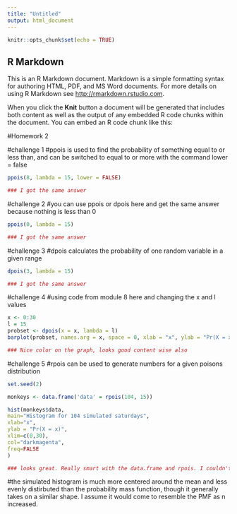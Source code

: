 ```yaml
---
title: "Untitled"
output: html_document
---
```


```r
knitr::opts_chunk$set(echo = TRUE)
```

## R Markdown

This is an R Markdown document. Markdown is a simple formatting syntax for authoring HTML, PDF, and MS Word documents. For more details on using R Markdown see <http://rmarkdown.rstudio.com>.

When you click the **Knit** button a document will be generated that includes both content as well as the output of any embedded R code chunks within the document. You can embed an R code chunk like this:

#Homework 2

#challenge 1
#ppois is used to find the probability of something equal to or less than, and can be switched to equal to or more with the command lower = false
```r
ppois(8, lambda = 15, lower = FALSE)

### I got the same answer
```
#challenge 2
#you can use ppois or dpois here and get the same answer because nothing is less than 0
```r
ppois(0, lambda = 15)

### I got the same answer
```

#challenge 3
#dpois calculates the probability of one random variable in a given range
```r
dpois(3, lambda = 15)

### I got the same answer
```

#challenge 4 
#using code from module 8 here and changing the x and l values
```r
x <- 0:30
l = 15
probset <- dpois(x = x, lambda = l)
barplot(probset, names.arg = x, space = 0, xlab = "x", ylab = "Pr(X = x)", main = "Probability Mass Function", col = "darkblue")

### Nice color on the graph, looks good content wise also
```

#challenge 5
#rpois can be used to generate numbers for a given poisons distribution
```r
set.seed(2)

monkeys <- data.frame('data' = rpois(104, 15))

hist(monkeys$data,
main="Histogram for 104 simulated saturdays",
xlab="x",
ylab = "Pr(X = x)",
xlim=c(0,30),
col="darkmagenta",
freq=FALSE
)

### looks great. Really smart with the data.frame and rpois. I couldn't figure it out and my graph looks really strange. Graph also looks great with label, a title and color. 

```
#the simulated histogram is much more centered around the mean and less evenly distirbuted than the probability mass function, though it generally takes on a similar shape. I assume it would come to resemble the PMF as n increased. 


